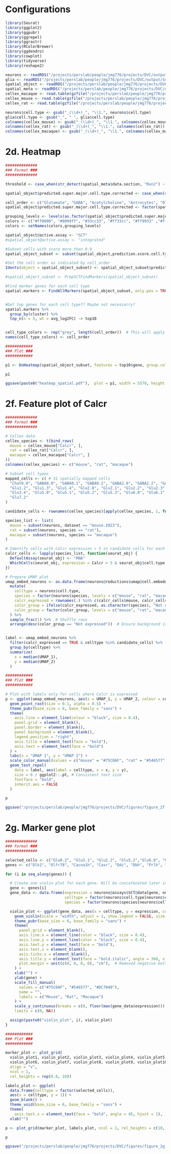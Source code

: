 
# Configurations
```r
library(Seurat)
library(ggplot2)
library(ggpubr)
library(ggrepel)
library(ggrastr)
library(RColorBrewer)
library(ggdendro)
library(cowplot)
library(tidyverse)
library(reshape2)
```
```r
neurons <- readRDS("/projects/perslab/people/jmg776/projects/DVC/output/Seurat_objs/integrated/neurons_Seurat_obj_labels.rds")
glia <- readRDS("/projects/perslab/people/jmg776/projects/DVC/output/Seurat_objs/integrated/glia_Seurat_obj.rds")
spatial_object <- readRDS("/projects/perslab/people/jmg776/projects/DVC/data/spatial/integrated_runs_foxj1_corrected.rds")
spatial_meta <- readRDS("/projects/perslab/people/jmg776/projects/DVC/data/spatial/shiny_data.rds") # Extra meta data
cellex_macaque <- read.table(gzfile("/projects/perslab/people/jmg776/projects/DVC/output/CELLEX/output/macaque_DVC_neurons_mm.esmu.csv.gz"), header = T, sep = ",", row.names = 1)
cellex_mouse <- read.table(gzfile("/projects/perslab/people/jmg776/projects/DVC/output/CELLEX/output/mouse_DVC_neurons_mm.esmu.csv.gz"), header = T, sep = ",", row.names = 1)
cellex_rat <- read.table(gzfile("/projects/perslab/people/jmg776/projects/DVC/output/CELLEX/output/rat_DVC_neurons_mm.esmu.csv.gz"), header = T, sep = ",", row.names = 1)

neurons$cell.type <- gsub("_(\\d+)_", "\\1.", neurons$cell.type)
glia$cell.type <- gsub("_", " ", glia$cell.type)
colnames(cellex_mouse) <- gsub("_(\\d+)_", "\\1.", colnames(cellex_mouse))
colnames(cellex_rat) <- gsub("_(\\d+)_", "\\1.", colnames(cellex_rat))
colnames(cellex_macaque) <- gsub("_(\\d+)_", "\\1.", colnames(cellex_macaque))
```

# 2d. Heatmap
```r
##############
### Format ###
##############

threshold <- case_when(str_detect(spatial_meta$data.section, "Run2") ~ 0.002, str_detect(spatial_meta$data.section, "Run3") ~ 0.01)

spatial_object$predicted.super.major.cell.type.corrected <- case_when(spatial_object$fox > threshold ~ "Ependymal_cells", TRUE ~ unname(spatial_object$predicted.super.major.cell.type))

cell_order <- c("Glutamate", "GABA", "Acetylcholine", "Astrocytes", "Oligodendrocytes","OPCs","Microglia","Endothelial_cells","Ependymal_cells","Tanycytes","Pericytes","VLMCs")
spatial_object$predicted.super.major.cell.type.corrected <- factor(spatial_object$predicted.super.major.cell.type.corrected, levels = cell_order)

grouping_levels <- levels(as.factor(spatial_object$predicted.super.major.cell.type))
colors <- c("#ff0000", "#0099ff", "#33cc33", "#ff33cc", "#ff9933" ,"#ffff00", "#663300", "#00cc99", "#999966", "#ff6666", "#669900","#003366")
colors <- setNames(colors,grouping_levels)

spatial_object@active.assay <- "SCT"
#spatial_object@active.assay <- "integrated"

#Subset cells with score more than 0.9
spatial_object_subset <- subset(spatial_object,prediction.score.cell.type > 0.6)

#Set the cell order as indicated by cell_order
Idents(object = spatial_object_subset) <- spatial_object_subset$predicted.super.major.cell.type.corrected

#spatial_object_subset <- PrepSCTFindMarkers(spatial_object_subset)

#Find marker genes for each cell type
spatial.markers <- FindAllMarkers(spatial_object_subset, only.pos = TRUE, min.pct = 0.25, logfc.threshold = 0.25,recorrect_umi = FALSE)


#Get top genes for each cell type?? Maybe not necessarry?
spatial.markers %>%
  group_by(cluster) %>%
  top_n(n = 5, wt = avg_log2FC) -> top10


cell_type_colors <- rep("grey", length(cell_order))  # This will apply grey to all cell types
names(cell_type_colors) <- cell_order
```
```r
############
### Plot ###
############

p1 <- DoHeatmap(spatial_object_subset, features = top10$gene, group.colors = cell_type_colors) + scale_fill_gradientn(colors = c("blue", "white", "red"))

p1

ggsave(paste0("heatmap_spatial.pdf"),  plot = p1, width = 5570, height = 2400, units = "px") # Made a pdf for the axes, and a png for the rasterized heatmap
```

# 2f. Feature plot of Calcr
```r
##############
### Format ###
##############

# Cellex data
cellex_species <- t(bind_rows(
  mouse = cellex_mouse["Calcr", ],
  rat = cellex_rat["Calcr", ],
  macaque = cellex_macaque["Calcr", ]
))
colnames(cellex_species) <- c("mouse", "rat", "macaque")

# Subset cell types
mapped_cells <- c( # 31 spatially mapped cells
  "Chat0.0", "GABA0.0", "GABA0.1", "GABA0.2", "GABA2.0", "GABA2.2", "GABA5.2", "Glu0.2", "Glu1.0", "Glu1.1",
  "Glu1.2", "Glu1.3", "Glu1.4", "Glu2.0", "Glu2.1", "Glu2.2", "Glu2.3", "Glu3.1", "Glu3.2", "Glu3.3",
  "Glu3.4", "Glu5.0", "Glu5.1", "Glu5.2", "Glu5.3", "Glu6.0", "Glu6.1", "Glu6.2", "Glu7.0", "Glu7.1",
  "Glu7.2"
)

candidate_cells <- rownames(cellex_species)[apply(cellex_species, 1, function(x) any(x > 0.8, na.rm = TRUE))] # Select cell types with an EsMu > 0.8 in one or more species

species_list <- list(
  mouse = subset(neurons, dataset == "mouse.2023"),
  rat = subset(neurons, species == "rat"),
  macaque = subset(neurons, species == "macaque")
)

# Identify cells with Calcr expression > 5 in candidate cells for each species
calcr_cells <- lapply(species_list, function(seurat_obj) {
  DefaultAssay(seurat_obj) <- "RNA"
  WhichCells(seurat_obj, expression = Calcr > 5 & seurat_obj$cell.type %in% candidate_cells)
})

# Prepare UMAP plot
umap_embed_neurons <- as.data.frame(neurons@reductions$umap@cell.embeddings) %>%
  mutate(
    celltype = neurons$cell.type,
    species = factor(neurons$species, levels = c("mouse", "rat", "macaque")),
    calcr_expressed = rownames(.) %in% c(calcr_cells$mouse, calcr_cells$rat, calcr_cells$macaque),  # Label Calcr+ cells
    color_group = ifelse(calcr_expressed, as.character(species), "Not expressed"),
    color_group = factor(color_group, levels = c("mouse", "rat", "macaque", "Not expressed"))
  ) %>%
  sample_frac(1) %>%  # Shuffle rows
  arrange(desc(color_group == "Not expressed"))  # Ensure background is plotted first, so real point on top of them, making them visible


label <- umap_embed_neurons %>%
  filter(calcr_expressed == TRUE & celltype %in% candidate_cells) %>%
  group_by(celltype) %>%
  summarize(
    x = median(UMAP_1),
    y = median(UMAP_2)
  )
```
```r
############
### Plot ###
############

# Plot with labels only for cells where Calcr is expressed
p <- ggplot(umap_embed_neurons, aes(x = UMAP_1, y = UMAP_2, colour = color_group)) +
  geom_point_rast(size = 0.1, alpha = 0.5) +
  theme_pubr(base_size = 6, base_family = "sans") +
  theme(
    axis.line = element_line(colour = "black", size = 0.4),
    panel.grid = element_blank(),
    panel.border = element_blank(),
    panel.background = element_blank(),
    legend.position = "right",
    axis.title = element_text(face = "bold"),
    axis.text = element_text(face = "bold")
  ) +
  labs(x = "UMAP 1", y = "UMAP 2") +
  scale_color_manual(values = c("mouse" = "#75C0AF", "rat" = "#546577", "macaque" = "#DC7040", "Not expressed" = "grey"), name = "Calcr Expression") +
  geom_text_repel(
    data = label, aes(label = celltype, x = x, y = y),
    size = 6 / ggplot2::.pt, # Consistent text size
    fontface = "bold",
    inherit.aes = FALSE
  )

p

ggsave("/projects/perslab/people/jmg776/projects/DVC/figures/figure_2f.pdf", height = 4, width = 5)
```

# 2g. Marker gene plot
```r
##############
### Format ###
##############

selected_cells <- c("Glu0.2", "Glu2.1", "Glu2.2", "Glu5.2","Glu6.0", "Glu6.2")
genes <- c("Dlk1", "Olfr78", "Cacna1h", "Casr", "Ddc", "Dbh", "Prlh", "Ramp3", "Glp1r", "Calcr")

for (i in seq_along(genes)) {

  # Create one violin plot for each gene. Will be concatenated later into one plot
  gene <- genes[i]
  gene_data <- data.frame(expression = neurons@assays$SCT@data[gene, neurons$cell.type %in% selected_cells], 
                          celltype = factor(neurons$cell.type[neurons$cell.type %in% selected_cells]),
                          species = factor(neurons$species[neurons$cell.type %in% selected_cells], levels = c("mouse", "rat", "macaque")))

  violin_plot <- ggplot(gene_data, aes(x = celltype, y = expression, color = celltype, fill = species)) + 
    geom_violin(scale = "width", adjust = 1, show.legend = FALSE, size = 0.2, color = "black", width = 0.8) +
    theme_pubr(base_size = 6, base_family = "sans") +
    theme(
      panel.grid = element_blank(),
      axis.line.x = element_line(color = "black", size = 0.4),
      axis.line.y = element_line(color = "black", size = 0.4),
      axis.text.y = element_text(face = "bold"),
      axis.text.x = element_blank(),
      axis.ticks.x = element_blank(),
      axis.title.y = element_text(face = "bold.italic", angle = 360, vjust = 0.5),
      plot.margin = unit(c(0, 0, 0, 0), "cm"),  # Removed negative bottom margin
    ) +
    xlab("") + 
    ylab(gene) + 
    scale_fill_manual(
      values = c("#75C0AF", "#546577", "#DC7040"), 
      name = "", 
      labels = c("Mouse", "Rat", "Macaque")
    ) + 
    scale_y_continuous(breaks = c(0, floor(max(gene_data$expression))),
    limits = c(0, NA))

  assign(paste0("violin_plot", i), violin_plot)
}
```
```r
############
### Plot ###
############

marker_plot <- plot_grid(
  violin_plot1, violin_plot2, violin_plot3, violin_plot4, violin_plot5,
  violin_plot6, violin_plot7, violin_plot8, violin_plot9, violin_plot10,
  align = "v", 
  ncol = 1, 
  rel_heights = rep(0.8, 10))

labels_plot <- ggplot(
  data.frame(celltype = factor(selected_cells)),
  aes(x = celltype, y = 1)) +
  geom_blank() +
  theme_void(base_size = 6, base_family = "sans") +
  theme(
    axis.text.x = element_text(face = "bold", angle = 45, hjust = 1), ) +
  xlab("")

p <- plot_grid(marker_plot, labels_plot, ncol = 1, rel_heights = c(10, 1))

p

ggsave("/projects/perslab/people/jmg776/projects/DVC/figures/figure_2g.pdf", height = 4, width = 5)
```